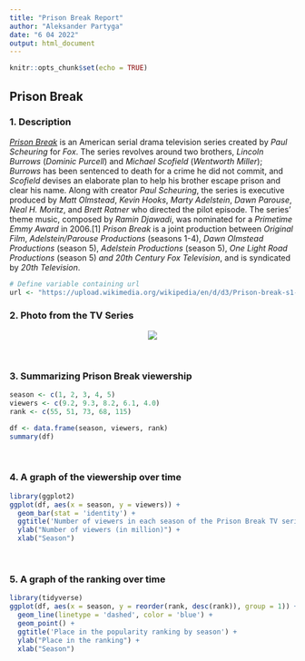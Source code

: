 ```yaml
---
title: "Prison Break Report"
author: "Aleksander Partyga"
date: "6 04 2022"
output: html_document
---
```


```r
knitr::opts_chunk$set(echo = TRUE)
```


## Prison Break

### 1. Description
*[Prison Break](https://en.wikipedia.org/wiki/Prison_Break#References)* is an American serial drama television series created by *Paul Scheuring* for *Fox*. The series revolves around two brothers, *Lincoln Burrows* (*Dominic Purcell*) and *Michael Scofield* (*Wentworth Miller*); *Burrows* has been sentenced to death for a crime he did not commit, and *Scofield* devises an elaborate plan to help his brother escape prison and clear his name. Along with creator *Paul Scheuring*, the series is executive produced by *Matt Olmstead*, *Kevin Hooks*, *Marty Adelstein*, *Dawn Parouse*, *Neal H. Moritz*, and *Brett Ratner* who directed the pilot episode. The series' theme music, composed by *Ramin Djawadi*, was nominated for a *Primetime Emmy Award* in 2006.[1] *Prison Break* is a joint production between *Original Film*, *Adelstein/Parouse Productions* (seasons 1-4), *Dawn Olmstead Productions* (season 5), *Adelstein Productions* (season 5), *One Light Road Productions* (season 5) *and 20th Century Fox Television*, and is syndicated by *20th Television*.


```r
# Define variable containing url
url <- "https://upload.wikimedia.org/wikipedia/en/d/d3/Prison-break-s1-intro.jpg"
```
### 2. Photo from the TV Series
<center><img src="`r url`"></center>

&nbsp;

### 3. Summarizing Prison Break viewership


```r
season <- c(1, 2, 3, 4, 5)
viewers <- c(9.2, 9.3, 8.2, 6.1, 4.0)
rank <- c(55, 51, 73, 68, 115)

df <- data.frame(season, viewers, rank)
summary(df)
```

&nbsp;

### 4. A graph of the viewership over time


```r
library(ggplot2)
ggplot(df, aes(x = season, y = viewers)) +
  geom_bar(stat = 'identity') +
  ggtitle('Number of viewers in each season of the Prison Break TV series') +
  ylab("Number of viewers (in million)") +
  xlab("Season")
```
&nbsp;

### 5. A graph of the ranking over time

```r
library(tidyverse)
ggplot(df, aes(x = season, y = reorder(rank, desc(rank)), group = 1)) +
  geom_line(linetype = 'dashed', color = 'blue') +
  geom_point() +
  ggtitle('Place in the popularity ranking by season') +
  ylab("Place in the ranking") +
  xlab("Season")
```




